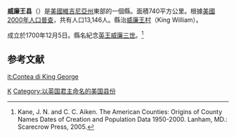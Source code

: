 {{noteTA
|G1=USState
|G2=PoliticiansUK
|T=zh-hans:威廉王县 (弗吉尼亚州);zh-hk:威廉王縣 (維珍尼亞州);zh-tw:威廉王郡 (維吉尼亞州);
|1=zh-hans:县;zh-hk:縣;zh-tw:郡;
}}

<!--[[File:Map_of_Virginia_highlighting_King_William_County.svg|250px]]-->
{{Infobox U.S. County |
 en county  = King William County|
 en state = Virginia |
 county  = 威廉王縣|
 state = 維吉尼亞州 |
 seal =  |
 map = Map of Virginia highlighting King William County.svg |
 map size = 225|
 founded = 1702年|
 seat = [[威廉王村|威廉王村]] | 
 area = 740 [[平方千米|km²]] (286 [[平方英里|mi²]]) |
 area water = 26 km² (10 mi²) |
 area percentage = 3.58% |
 census yr = 2000|
 pop = 13,146 |
 density = 18|
 web = www.co.king-william.va.us}}
'''威廉王县'''（{{lang-en|King William County}}）是[[美國|美國]][[維吉尼亞州|維吉尼亞州]]東部的一個縣。面積740平方公里。根據[[美國2000年人口普查|美國2000年人口普查]]，共有人口13,146人。縣治[[威廉王村|威廉王村]]（King William）。

成立於1700年12月5日。縣名紀念[[英國君主列表|英王]][[奥兰治亲王威廉三世|威廉三世]]。<ref>Kane, J. N. and C. C. Aiken. The American Counties: Origins of County Names Dates of Creation and Population Data 1950-2000. Lanham, MD.: Scarecrow Press, 2005.</ref>

==参考文献==
{{reflist}}
{{弗吉尼亚州}}
[[Category:維吉尼亞州縣|K]]
[[Category:以英国君主命名的美国县份|Category:以英国君主命名的美国县份]]

[[it:Contea_di_King_George|it:Contea di King George]]
